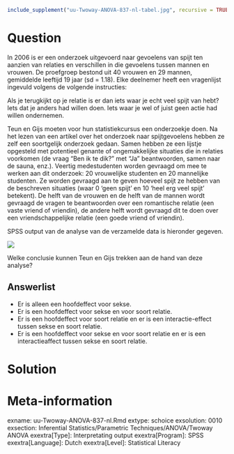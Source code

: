 ```{r, echo = FALSE, results = "hide"}
include_supplement("uu-Twoway-ANOVA-837-nl-tabel.jpg", recursive = TRUE)
```



Question
========
  
In 2006 is er een onderzoek uitgevoerd naar gevoelens van spijt ten aanzien van relaties en verschillen in die gevoelens tussen mannen en vrouwen. De proefgroep bestond uit 40 vrouwen en 29 mannen, gemiddelde leeftijd 19 jaar (sd = 1.18). Elke deelnemer heeft een vragenlijst ingevuld volgens de volgende instructies: 

Als je terugkijkt op je relatie is er dan iets waar je echt veel spijt van hebt? Iets dat je anders had willen doen. Iets waar je wel of juist geen actie had willen ondernemen.

Teun en Gijs moeten voor hun statistiekcursus een onderzoekje doen. Na het lezen van een artikel over het onderzoek naar spijtgevoelens hebben ze zelf een soortgelijk onderzoek gedaan. Samen hebben ze een lijstje opgesteld met potentieel genante of ongemakkelijke situaties die in relaties voorkomen (de vraag “Ben ik te dik?” met “Ja” beantwoorden, samen naar de sauna, enz.). Veertig medestudenten worden gevraagd om mee te werken aan dit onderzoek: 20 vrouwelijke studenten en 20 mannelijke studenten. Ze worden gevraagd aan te geven hoeveel spijt ze hebben van de beschreven situaties (waar 0 ‘geen spijt’ en 10 ‘heel erg veel spijt’ betekent). De helft van de vrouwen en de helft van de mannen wordt gevraagd de vragen te beantwoorden over een romantische relatie (een vaste vriend of vriendin), de andere helft wordt gevraagd dit te doen over een vriendschappelijke relatie (een goede vriend of vriendin). 

SPSS output van de analyse van de verzamelde data is hieronder gegeven. 


![](uu-Twoway-ANOVA-837-nl-tabel.jpg)

Welke conclusie kunnen Teun en Gijs trekken aan de hand van deze analyse?
  
Answerlist
----------
* Er is alleen een hoofdeffect voor sekse.
* Er is een hoofdeffect voor sekse en voor soort relatie. 
* Er is een hoofdeffect voor soort relatie en er is een interactie-effect tussen sekse en soort relatie. 
* Er is een hoofdeffect voor sekse en voor soort relatie en er is een interactieaffect tussen sekse en soort relatie.


Solution
========
  



Meta-information
================
exname: uu-Twoway-ANOVA-837-nl.Rmd
extype: schoice
exsolution: 0010
exsection: Inferential Statistics/Parametric Techniques/ANOVA/Twoway ANOVA
exextra[Type]: Interpretating output
exextra[Program]: SPSS
exextra[Language]: Dutch
exextra[Level]: Statistical Literacy
